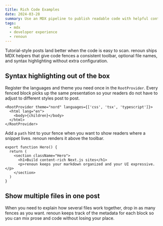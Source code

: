 ```yaml
---
title: Rich Code Examples
date: 2024-03-28
summary: Use an MDX pipeline to publish readable code with helpful context.
tags:
  - mdx
  - developer experience
  - renoun
---
```


Tutorial-style posts land better when the code is easy to scan. renoun ships MDX helpers that give
code fences a consistent toolbar, optional file names, and syntax highlighting without extra
configuration.

## Syntax highlighting out of the box

Register the languages and theme you need once in the `RootProvider`. Every fenced block picks up the
same presentation so your readers do not have to adjust to different styles post to post.

```tsx path="app/layout.tsx"
<RootProvider theme="nord" languages={['css', 'tsx', 'typescript']}>
  <html lang="en">
    <body>{children}</body>
  </html>
</RootProvider>
```

Add a `path` hint to your fence when you want to show readers where a snippet lives. renoun renders it
above the toolbar.

```tsx path="components/Hero.tsx"
export function Hero() {
  return (
    <section className="Hero">
      <h1>Build content-rich Next.js sites</h1>
      <p>renoun keeps your markdown organized and your UI expressive.</p>
    </section>
  )
}
```

## Show multiple files in one post

When you need to explain how several files work together, drop in as many fences as you want. renoun
keeps track of the metadata for each block so you can mix prose and code without losing your place.